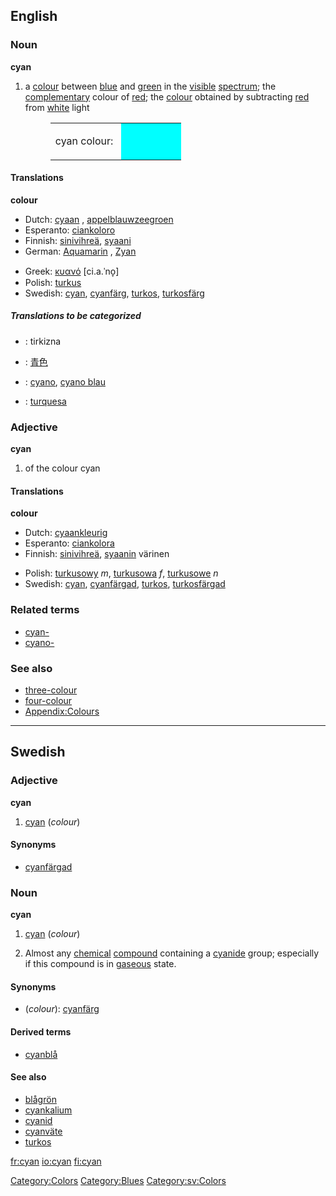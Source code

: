 {{wikipedia}}
==English==

===Noun===
'''cyan'''
#<!--NColour-->a [[colour]] between [[blue]] and [[green]] in the [[visible]] [[spectrum]]; the [[complementary]] colour of [[red]]; the [[colour]] obtained by subtracting [[red]] from [[white]] light
#:<table><tr><td>cyan colour:&nbsp;</td><td bgcolor="#00FFFF" width="80">&nbsp; </td></tr></table>

====Translations====
<!--NColour-->'''colour'''
{{top}}
*Dutch: [[cyaan]] {{n}}, [[appelblauwzeegroen]] {{n}}
*Esperanto: [[ciankoloro]]
*Finnish: [[sinivihreä]], [[syaani]]
*German: [[Aquamarin]] {{n}}, [[Zyan]] {{n}}
{{mid}}
*Greek: [[κυανό]] [ci.a.ˈno̞] {{n}}
*Polish: [[turkus]] {{m}}
*Swedish: [[cyan#Swedish|cyan]], [[cyanfärg]], [[turkos]], [[turkosfärg]]
{{bottom}}

=====Translations to be categorized=====
{{checktrans}}
<!--Remove this section once all of the translations below have been moved into the tables above.-->
*{{ttbc|Bosnian}}: tirkizna {{f}}
*{{ttbc|Chinese}}: [[青色]]
*{{ttbc|Interlingua}}: [[cyano]], [[cyano blau]]
*{{ttbc|Portuguese}}: [[turquesa]]

===Adjective===
'''cyan'''
#<!--AdjColour--> of the colour cyan

====Translations====
<!--AdjColour-->'''colour'''
{{top}}
*Dutch: [[cyaankleurig]]
*Esperanto: [[ciankolora]]
*Finnish: [[sinivihreä]], [[syaani]]n värinen
{{mid}}
*Polish: [[turkusowy]] ''m'', [[turkusowa]] ''f'', [[turkusowe]] ''n''
*Swedish: [[cyan#Swedish|cyan]], [[cyanfärgad]], [[turkos]], [[turkosfärgad]]
{{bottom}}

===Related terms===
*[[cyan-]]
*[[cyano-]]

===See also===
*[[three-colour]]
*[[four-colour]]
*[[Wiktionary_Appendix:Colours|Appendix:Colours]]

[[Category:Colors]]
[[Category:Blues]]

----
==Swedish==

===Adjective===
'''cyan'''
# [[cyan#English|cyan]] (''colour'')

====Synonyms====
*[[cyanfärgad]]

===Noun===
'''cyan'''
#[[cyan#English|cyan]] (''colour'')
#{{sv-colloquial}} Almost any [[chemical]] [[compound]] containing a [[cyanide]] group; especially if this compound is in [[gaseous]] state.

====Synonyms====
*(''colour''): [[cyanfärg]]

====Derived terms====
*[[cyanblå]]

====See also====
*[[blågrön]]
*[[cyankalium]]
*[[cyanid]]
*[[cyanväte]]
*[[turkos]]

[[Category:sv:Colors]]

[[fr:cyan]]
[[io:cyan]]
[[fi:cyan]]